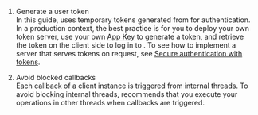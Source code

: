 <PlatformWrapper platform="windows">

1. Generate a user token  
In this guide, <Vpd k="NAME" /> uses temporary tokens generated from <Vg k="CONSOLE" /> for authentication. In a production context, the best practice is for you to deploy your own token server, use your own [App Key](enable#get-chat-project-information) to generate a token, and retrieve the token on the client side to log in to <Vpd k="NAME" />. To see how to implement a server that serves tokens on request, see [Secure authentication with tokens](../Develop/Authentication).

2. Avoid blocked callbacks  
Each callback of a <Vpd k="NAME" /> client instance is triggered from internal threads. To avoid blocking internal threads, <Vg k="COMPANY"/> recommends that you execute your operations in other threads when callbacks are triggered.

</PlatformWrapper>